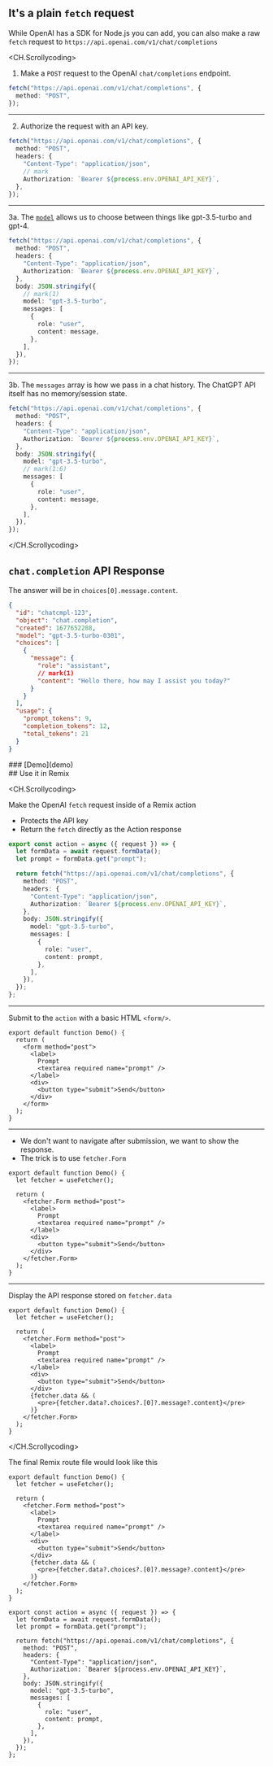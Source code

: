 <div className='notes'>

## It's a plain `fetch` request

While OpenAI has a SDK for Node.js you can add, you can also make a raw `fetch` request to `https://api.openai.com/v1/chat/completions`

<div style={{ height: "50px" }} />
</div>

<CH.Scrollycoding>

1. Make a `POST` request to the OpenAI `chat/completions` endpoint.

```ts fetchChatCompletion.ts
fetch("https://api.openai.com/v1/chat/completions", {
  method: "POST",
});
```

---

2. Authorize the request with an API key.

```typescript focus=3:6 fetchChatCompletion.ts
fetch("https://api.openai.com/v1/chat/completions", {
  method: "POST",
  headers: {
    "Content-Type": "application/json",
    // mark
    Authorization: `Bearer ${process.env.OPENAI_API_KEY}`,
  },
});
```

---

3a. The [`model`](https://platform.openai.com/docs/models/model-endpoint-compatibility) allows us to choose between things like gpt-3.5-turbo and gpt-4.

```typescript focus=7:15 fetchChatCompletion.ts
fetch("https://api.openai.com/v1/chat/completions", {
  method: "POST",
  headers: {
    "Content-Type": "application/json",
    Authorization: `Bearer ${process.env.OPENAI_API_KEY}`,
  },
  body: JSON.stringify({
    // mark(1)
    model: "gpt-3.5-turbo",
    messages: [
      {
        role: "user",
        content: message,
      },
    ],
  }),
});
```

---

3b. The `messages` array is how we pass in a chat history. The ChatGPT API itself has no memory/session state.

```typescript focus=7:15 fetchChatCompletion.ts
fetch("https://api.openai.com/v1/chat/completions", {
  method: "POST",
  headers: {
    "Content-Type": "application/json",
    Authorization: `Bearer ${process.env.OPENAI_API_KEY}`,
  },
  body: JSON.stringify({
    model: "gpt-3.5-turbo",
    // mark(1:6)
    messages: [
      {
        role: "user",
        content: message,
      },
    ],
  }),
});
```

</CH.Scrollycoding>

<div style={{ height: "75px" }} />

## `chat.completion` API Response

The answer will be in `choices[0].message.content`.

```json response.json
{
  "id": "chatcmpl-123",
  "object": "chat.completion",
  "created": 1677652288,
  "model": "gpt-3.5-turbo-0301",
  "choices": [
    {
      "message": {
        "role": "assistant",
        // mark(1)
        "content": "Hello there, how may I assist you today?"
      }
    }
  ],
  "usage": {
    "prompt_tokens": 9,
    "completion_tokens": 12,
    "total_tokens": 21
  }
}
```

<div style={{ height: "100px" }} />
### [Demo](demo)
<div style={{ height: "50px" }} />
## Use it in Remix

<CH.Scrollycoding>

Make the OpenAI `fetch` request inside of a Remix action

- Protects the API key
- Return the `fetch` directly as the Action response

```ts focus=1:3,5[1:14] routes/demo.tsx
export const action = async ({ request }) => {
  let formData = await request.formData();
  let prompt = formData.get("prompt");

  return fetch("https://api.openai.com/v1/chat/completions", {
    method: "POST",
    headers: {
      "Content-Type": "application/json",
      Authorization: `Bearer ${process.env.OPENAI_API_KEY}`,
    },
    body: JSON.stringify({
      model: "gpt-3.5-turbo",
      messages: [
        {
          role: "user",
          content: prompt,
        },
      ],
    }),
  });
};
```

---

Submit to the `action` with a basic HTML `<form/>`.

```tsx routes/demo.tsx
export default function Demo() {
  return (
    <form method="post">
      <label>
        Prompt
        <textarea required name="prompt" />
      </label>
      <div>
        <button type="submit">Send</button>
      </div>
    </form>
  );
}
```

---

- We don't want to navigate after submission, we want to show the response.
- The trick is to use `fetcher.Form`

```tsx focus=2,5,13 routes/demo.tsx
export default function Demo() {
  let fetcher = useFetcher();

  return (
    <fetcher.Form method="post">
      <label>
        Prompt
        <textarea required name="prompt" />
      </label>
      <div>
        <button type="submit">Send</button>
      </div>
    </fetcher.Form>
  );
}
```

---

Display the API response stored on `fetcher.data`

```tsx focus=13:15 routes/demo.tsx
export default function Demo() {
  let fetcher = useFetcher();

  return (
    <fetcher.Form method="post">
      <label>
        Prompt
        <textarea required name="prompt" />
      </label>
      <div>
        <button type="submit">Send</button>
      </div>
      {fetcher.data && (
        <pre>{fetcher.data?.choices?.[0]?.message?.content}</pre>
      )}
    </fetcher.Form>
  );
}
```

</CH.Scrollycoding>

<div style={{ height: "300px" }} />

The final Remix route file would look like this

```tsx routes/demo.tsx
export default function Demo() {
  let fetcher = useFetcher();

  return (
    <fetcher.Form method="post">
      <label>
        Prompt
        <textarea required name="prompt" />
      </label>
      <div>
        <button type="submit">Send</button>
      </div>
      {fetcher.data && (
        <pre>{fetcher.data?.choices?.[0]?.message?.content}</pre>
      )}
    </fetcher.Form>
  );
}

export const action = async ({ request }) => {
  let formData = await request.formData();
  let prompt = formData.get("prompt");

  return fetch("https://api.openai.com/v1/chat/completions", {
    method: "POST",
    headers: {
      "Content-Type": "application/json",
      Authorization: `Bearer ${process.env.OPENAI_API_KEY}`,
    },
    body: JSON.stringify({
      model: "gpt-3.5-turbo",
      messages: [
        {
          role: "user",
          content: prompt,
        },
      ],
    }),
  });
};
```
